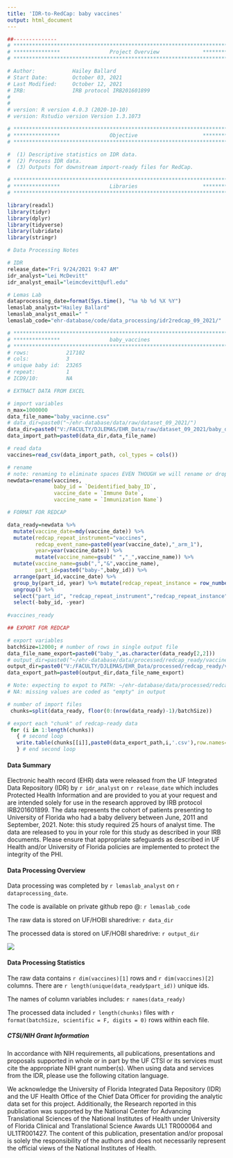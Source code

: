 ```yaml
---
title: 'IDR-to-RedCap: baby vaccines'
output: html_document
---
```



```r
##-------------- 
# **************************************************************************** #
# ***************                Project Overview              *************** #
# **************************************************************************** #

# Author:            Hailey Ballard
# Start Date:        October 03, 2021 
# Last Modified:     October 12, 2021 
# IRB:               IRB protocol IRB201601899  
#                    
#
# version: R version 4.0.3 (2020-10-10)
# version: Rstudio version Version 1.3.1073 

# **************************************************************************** #
# ***************                Objective                     *************** #
# **************************************************************************** #

#  (1) Descriptive statistics on IDR data. 
#  (2) Process IDR data. 
#  (3) Outputs for downstream import-ready files for RedCap. 


```

```r

# **************************************************************************** #
# ***************                Libraries                     *************** #
# **************************************************************************** #

library(readxl)
library(tidyr)
library(dplyr)
library(tidyverse)
library(lubridate)
library(stringr)

```

```r
# Data Processing Notes

# IDR
release_date="Fri 9/24/2021 9:47 AM"
idr_analyst="Lei McDevitt"
idr_analyst_email="leimcdevitt@ufl.edu"

# Lemas Lab
dataprocessing_date=format(Sys.time(), "%a %b %d %X %Y")
lemaslab_analyst="Hailey Ballard"
lemaslab_analyst_email=" "
lemaslab_code="ehr-database/code/data_processing/idr2redcap_09_2021/"

```

```r

# **************************************************************************** #
# ***************                baby_vaccines                                            
# **************************************************************************** #
# rows:            217102      
# cols:            3 
# unique baby id:  23265
# repeat:          1
# ICD9/10:         NA

# EXTRACT DATA FROM EXCEL

# import variables
n_max=1000000
data_file_name="baby_vacinne.csv"
# data_dir=paste0("~/ehr-database/data/raw/dataset_09_2021/")
data_dir=paste0("V:/FACULTY/DJLEMAS/EHR_Data/raw/dataset_09_2021/baby_data/")
data_import_path=paste0(data_dir,data_file_name)

# read data
vaccines=read_csv(data_import_path, col_types = cols()) 

# rename
# note: renaming to eliminate spaces EVEN THOUGH we will rename or drop later.
newdata=rename(vaccines, 
               baby_id = `Deidentified_baby_ID`, 
               vaccine_date = `Immune Date`,
               vaccine_name = `Immunization Name`)

# FORMAT FOR REDCAP

data_ready=newdata %>%
  mutate(vaccine_date=mdy(vaccine_date)) %>%
  mutate(redcap_repeat_instrument="vaccines",
         redcap_event_name=paste0(year(vaccine_date),"_arm_1"),
         year=year(vaccine_date)) %>%
         mutate(vaccine_name=gsub(" ","_",vaccine_name)) %>%
  mutate(vaccine_name=gsub(",","&",vaccine_name),
         part_id=paste0("baby-",baby_id)) %>%
  arrange(part_id,vaccine_date) %>%
  group_by(part_id, year) %>% mutate(redcap_repeat_instance = row_number()) %>%
  ungroup() %>%
  select("part_id", "redcap_repeat_instrument","redcap_repeat_instance","redcap_event_name",,everything()) %>%
  select(-baby_id, -year)
  
#vaccines_ready

## EXPORT FOR REDCAP

# export variables
batchSize=12000; # number of rows in single output file
data_file_name_export=paste0("baby_",as.character(data_ready[2,2]))
# output_dir=paste0("~/ehr-database/data/processed/redcap_ready/vaccines/")
output_dir=paste0("V:/FACULTY/DJLEMAS/EHR_Data/processed/redcap_ready/vaccines/")
data_export_path=paste0(output_dir,data_file_name_export)

# Note: expecting to expot to PATH: ~/ehr-database/data/processed/redcap_ready/delivery/
# NA: missing values are coded as "empty" in output

# number of import files
 chunks=split(data_ready, floor(0:(nrow(data_ready)-1)/batchSize))

# export each "chunk" of redcap-ready data
 for (i in 1:length(chunks))
   { # second loop
   write.table(chunks[[i]],paste0(data_export_path,i,'.csv'),row.names=F,na = "", sep=",")
   } # end second loop        

```

#### __Data Summary__
Electronic health record (EHR) data were released from the UF Integrated Data Repository (IDR) by `r idr_analyst` on `r release_date` which includes Protected Health Information and are provided to you at your request and are intended solely for use in the research approved by IRB protocol IRB201601899. The data represents the cohort of patients presenting to University of Florida who had a baby delivery between June, 2011 and September, 2021. Note: this study required 25 hours of analyst time. The data are released to you in your role for this study as described in your IRB documents. Please ensure that appropriate safeguards as described in UF Health and/or University of Florida policies are implemented to protect the integrity of the PHI.

#### __Data Processing Overview__
Data processing was completed by `r lemaslab_analyst` on `r dataprocessing_date`. 

The code is available on private github repo @: `r lemaslab_code`

The raw data is stored on UF/HOBI sharedrive: `r data_dir`

The processed data is stored on UF/HOBI sharedrive: `r output_dir`

![](data_processing_workflow.png)

#### __Data Processing Statistics__

The raw data contains `r dim(vaccines)[1]` rows and `r dim(vaccines)[2]` columns. There are `r length(unique(data_ready$part_id))` unique ids. 

The names of column variables includes: `r names(data_ready)`

The processed data included `r length(chunks)` files with `r format(batchSize, scientific = F, digits = 0)` rows within each file.

##### __CTSI/NIH Grant Information__

In accordance with NIH requirements, all publications, presentations and proposals supported in whole or in part by the UF CTSI or its services must cite the appropriate NIH grant number(s). When using data and services from the IDR, please use the following citation language.

We acknowledge the University of Florida Integrated Data Repository (IDR) and the UF Health Office of the Chief Data Officer for providing the analytic data set for this project. Additionally, the Research reported in this publication was supported by the National Center for Advancing Translational Sciences of the National Institutes of Health under University of Florida Clinical and Translational Science Awards UL1 TR000064 and UL1TR001427. The content of this publication, presentation and/or proposal is solely the responsibility of the authors and does not necessarily represent the official views of the National Institutes of Health.
